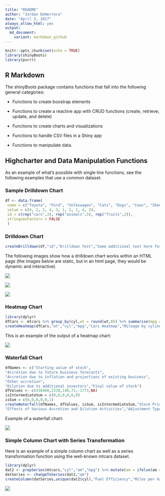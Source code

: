 ```yaml
---
title: "README"
author: "Jordan DeHerrera"
date: "April 3, 2017"
always_allow_html: yes
output:
  md_document:
    variant: markdown_github
---
```


```r
knitr::opts_chunk$set(echo = TRUE)
library(shinyBoots)
library(purrr)
```

## R Markdown

The shinyBoots package contains functions that fall into the following general categories:

* Functions to create boostrap elements

* Functions to create a reactive app with CRUD functions (create, retrieve, update, and delete)

* Functions to create charts and visualizations

* Functions to handle CSV files in a Shiny app

* Functions to manipulate data.

## Highcharter and Data Manipulation Functions

As an example of what's possible with single line functions, see the following examples that use a common dataset.

### Sample Drilldown Chart

```r
df <- data.frame(
 name = c("Toyota", "Ford", "Volkswagen", "Cats", "Dogs", "Cows", "Sheep", "Pigs", "Apple", "Oranges"),
 value = c(4, 2, 2, 4, 3, 1, 2, 1, 4, 2),
 id = c(rep("cars",3), rep("animals",5), rep("fruits",2)),
 stringsAsFactors = FALSE
 )
```

### Drilldown Chart

```r
createDrilldown(df,"id","Drilldown Test","Some additional text here for subtitle")
```

The following images show how a drilldown chart works within an HTML page (the images below are static, but in an html page, they would be dynamic and interactive).

![](mainDrilldown.png) 

![](ClickToDrilldown.png)

![](NextSeries.png)

### Heatmap Chart

```r
library(dplyr)
dfCars <- mtcars %>% group_by(cyl,wt = round(wt,0)) %>% summarise(mpg = mean(mpg))
createHeatmap(dfCars,"wt","cyl","mpg","Cars Heatmap","Mileage by cylinders and transmission","Weight","Cylinders")
```

This is an example of the output of a heatmap chart:

![](carsHeatmap.png)

### Waterfall Chart

```r
dfNames <- c("Starting value of stock",
"Accretion due to future business forecasts",
"Accretion due to inflation and projections of existing business",
"Other accretion",
"Dilution due to additional investors","Final value of stock")
dfValues <- c(416468,2338,140,72,-1773,NA)
isIntermediateSum = c(0,0,0,0,0,0)
isSum = c(0,0,0,0,0,1)
createWaterfall(dfNames, dfValues, isSum, isIntermediateSum,"Stock Price Fluctuations",
"Effects of Various Accretion and Dilution Activities","Adjustment Type","Percent Effect")
```

Example of a waterfall chart:

![](waterfall.png)

### Simple Column Chart with Series Transformation

Here is an example of a simple column chart as well as a series transformation function using the well-known mtcars dataset.

```r
library(dplyr)
dat2 <- prepSeries(mtcars,"cyl","am","mpg") %>% mutate(am = ifelse(am == 1,"Automatic","Manual"))
datSeries <- changeToSeries(dat2,"am")
createColumn(datSeries,unique(dat2$cyl),"Fuel Efficiency","Miles per Gallon by Transmission and Cylinders")
```

![](columnChart.png)
